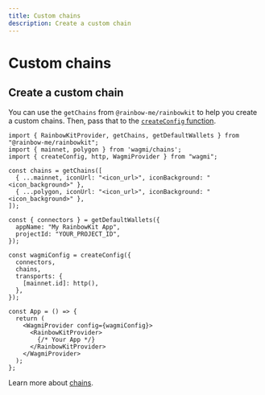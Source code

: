 ```yaml
---
title: Custom chains
description: Create a custom chain
---
```


# Custom chains

## Create a custom chain

You can use the `getChains` from `@rainbow-me/rainbowkit` to help you create a custom chains. Then, pass that to the [`createConfig` function](https://wagmi.sh/core/api/createConfig#createconfig).

```tsx
import { RainbowKitProvider, getChains, getDefaultWallets } from "@rainbow-me/rainbowkit";
import { mainnet, polygon } from 'wagmi/chains';
import { createConfig, http, WagmiProvider } from "wagmi";

const chains = getChains([
  { ...mainnet, iconUrl: "<icon_url>", iconBackground: "<icon_background>" },
  { ...polygon, iconUrl: "<icon_url>", iconBackground: "<icon_background>" },
]);

const { connectors } = getDefaultWallets({
  appName: "My RainbowKit App",
  projectId: "YOUR_PROJECT_ID",
});

const wagmiConfig = createConfig({
  connectors,
  chains,
  transports: {
    [mainnet.id]: http(),
  },
});

const App = () => {
  return (
    <WagmiProvider config={wagmiConfig}>
      <RainbowKitProvider>
        {/* Your App */}
      </RainbowKitProvider>
    </WagmiProvider>
  );
};
```

Learn more about [chains](https://wagmi.sh/core/api/createConfig#chains).
